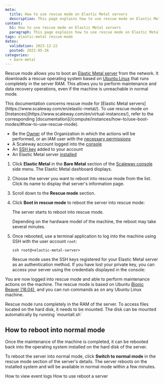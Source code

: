 ```yaml
---
meta:
  title: How to use rescue mode on Elastic Metal servers
  description: This page explains how to use rescue mode on Elastic Metal servers
content:
  h1: How to use rescue mode on Elastic Metal servers
  paragraph: This page explains how to use rescue mode on Elastic Metal servers
tags: elastic-metal rescue-mode
dates:
  validation: 2023-12-22
  posted: 2021-05-26
categories:
  - bare-metal
---
```


Rescue mode allows you to boot an [Elastic Metal server](https://www.scaleway.com/en/elastic-metal/) from the network. It downloads a rescue operating system based on [Ubuntu Linux](https://ubuntu.com/) that runs completely in the server RAM. This allows you to perform maintenance and data recovery operations, even if the machine is unreachable in normal mode.

<Message type="note">
  This documentation concerns rescue mode for [Elastic Metal servers](https://www.scaleway.com/en/elastic-metal/). To use rescue mode on [Instances](https://www.scaleway.com/en/virtual-instances/), refer to the corresponding [documentation](/compute/instances/how-to/use-boot-modes/#how-to-use-rescue-mode).
</Message>

<Macro id="requirements" />

- Be the [Owner](/identity-and-access-management/iam/concepts/#owner) of the Organization in which the actions will be performed, or an IAM user with the [necessary permissions](/identity-and-access-management/iam/concepts/#permission)
- A Scaleway account logged into the [console](https://console.scaleway.com)
- An [SSH key](/console/project/how-to/create-ssh-key/) added to your account
- An Elastic Metal server [installed](/bare-metal/elastic-metal/quickstart/#how-to-create-an-elastic-metal-server)


1. Click **Elastic Metal** in the **Bare Metal** section of the [Scaleway console](https://console.scaleway.com) side menu. The Elastic Metal dashboard displays.
2. Choose the server you want to reboot into rescue mode from the list. Click its name to display that server's information page.
3. Scroll down to the **Rescue mode** section.
4. Click **Boot in rescue mode** to reboot the server into rescue mode:

    The server starts to reboot into rescue mode.

    <Message type="note">
      Depending on the hardware model of the machine, the reboot may take several minutes.
    </Message>
5. Once rebooted, use a terminal application to log into the machine using SSH with the user account `root`:
    ```
    ssh root@<elastic-metal-server>
    ```

    <Message type="tip">
      Rescue mode uses the SSH keys registered for your Elastic Metal server as an authentication method. If you have lost your private key, you can access your server using the credentials displayed in the console:

      <Lightbox src="scaleway-em-rescue-mode.webp" alt="" />
    </Message>

You are now logged into rescue mode and able to perform maintenance actions on the machine. The rescue mode is based on Ubuntu [Bionic Beaver (18.04)](https://wiki.ubuntu.com/BionicBeaver/ReleaseNotes), and you can run commands as on any Ubuntu Linux machine.

<Lightbox src="scaleway-bmaas_rescue_mode.webp" alt="" />

<Message type="tip">
  Rescue mode runs completely in the RAM of the server. To access files located on the hard disk, it needs to be mounted. The disk can be mounted automatically by running `mountall.sh`
</Message>


## How to reboot into normal mode

Once the maintenance of the machine is completed, it can be rebooted back into the operating system installed on the hard disk of the server.

To reboot the server into normal mode, click **Switch to normal mode** in the rescue mode section of the server's details. The server reboots on the installed system and will be available in normal mode within a few minutes.


<Navigation title="See also">
  <PreviousButton to="/bare-metal/elastic-metal/how-to/view-the-event-logs/">How to view event logs</PreviousButton>
  <NextButton to="/bare-metal/elastic-metal/how-to/reboot-server/">How to use reboot a server</NextButton>
</Navigation>